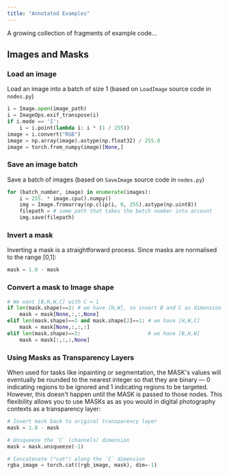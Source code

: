 ```yaml
---
title: "Annotated Examples"
---
```


A growing collection of fragments of example code...

## Images and Masks

### Load an image

Load an image into a batch of size 1 (based on `LoadImage` source code in `nodes.py`)
```python
i = Image.open(image_path)
i = ImageOps.exif_transpose(i)
if i.mode == 'I':
    i = i.point(lambda i: i * (1 / 255))
image = i.convert("RGB")
image = np.array(image).astype(np.float32) / 255.0
image = torch.from_numpy(image)[None,]
```

### Save an image batch

Save a batch of images (based on `SaveImage` source code in `nodes.py`)
```python     
for (batch_number, image) in enumerate(images):
    i = 255. * image.cpu().numpy()
    img = Image.fromarray(np.clip(i, 0, 255).astype(np.uint8))
    filepath = # some path that takes the batch number into account
    img.save(filepath)
```

### Invert a mask

Inverting a mask is a straightforward process. Since masks are normalised to the range [0,1]:

```python
mask = 1.0 - mask
```

### Convert a mask to Image shape

```Python
# We want [B,H,W,C] with C = 1
if len(mask.shape)==2: # we have [H,W], so insert B and C as dimension 1
    mask = mask[None,:,:,None]
elif len(mask.shape)==3 and mask.shape[2]==1: # we have [H,W,C]
    mask = mask[None,:,:,:]
elif len(mask.shape)==3:                      # we have [B,H,W]
    mask = mask[:,:,:,None]
```

### Using Masks as Transparency Layers

When used for tasks like inpainting or segmentation, the MASK's values will eventually be rounded to the nearest integer so that they are binary — 0 indicating regions to be ignored and 1 indicating regions to be targeted. However, this doesn't happen until the MASK is passed to those nodes. This flexibility allows you to use MASKs as as you would in digital photography contexts as a transparency layer:

```python
# Invert mask back to original transparency layer
mask = 1.0 - mask

# Unsqueeze the `C` (channels) dimension
mask = mask.unsqueeze(-1)

# Concatenate ("cat") along the `C` dimension
rgba_image = torch.cat((rgb_image, mask), dim=-1)
```